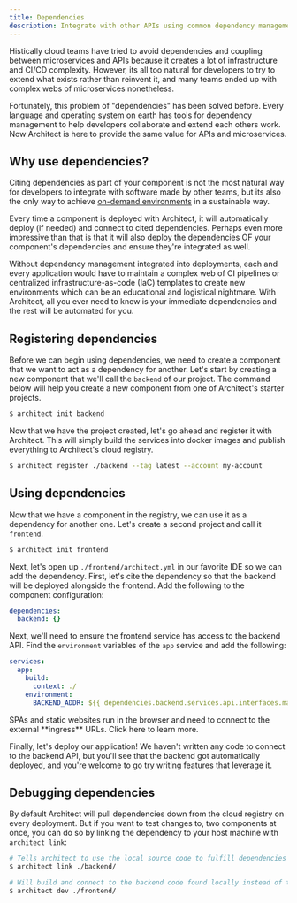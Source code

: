 ```yaml
---
title: Dependencies
description: Integrate with other APIs using common dependency management tactics
---
```


Histically cloud teams have tried to avoid dependencies and coupling between microservices and APIs
because it creates a lot of infrastructure and CI/CD complexity. However, its all too natural for
developers to try to extend what exists rather than reinvent it, and many teams ended up with complex
webs of microservices nonetheless. 

Fortunately, this problem of "dependencies" has been solved before. Every language and operating system
on earth has tools for dependency management to help developers collaborate and extend each others work.
Now Architect is here to provide the same value for APIs and microservices.

## Why use dependencies?

Citing dependencies as part of your component is not the most natural way for developers to integrate with
software made by other teams, but its also the only way to achieve [on-demand environments](/environments/pull-request)
in a sustainable way.

Every time a component is deployed with Architect, it will automatically deploy (if needed) and connect to
cited dependencies. Perhaps even more impressive than that is that it will also deploy the dependencies OF your
component's dependencies and ensure they're integrated as well.

Without dependency management integrated into deployments, each and every application would have to maintain a
complex web of CI pipelines or centralized infrastructure-as-code (IaC) templates to create new environments which
can be an educational and logistical nightmare. With Architect, all you ever need to know is your immediate dependencies
and the rest will be automated for you.

## Registering dependencies

Before we can begin using dependencies, we need to create a component that we want to act as a dependency for another.
Let's start by creating a new component that we'll call the `backend` of our project. The command below will help you
create a new component from one of Architect's starter projects.

```sh
$ architect init backend
```

Now that we have the project created, let's go ahead and register it with Architect. This will simply build the services
into docker images and publish everything to Architect's cloud registry.

```sh
$ architect register ./backend --tag latest --account my-account
```

## Using dependencies

Now that we have a component in the registry, we can use it as a dependency for another one. Let's create a second project
and call it `frontend`.

```sh
$ architect init frontend
```

Next, let's open up `./frontend/architect.yml` in our favorite IDE so we can add the dependency. First, let's cite the dependency
so that the backend will be deployed alongside the frontend. Add the following to the component configuration:

```yaml architect.yml
dependencies:
  backend: {}
```

Next, we'll need to ensure the frontend service has access to the backend API. Find the `environment` variables of the `app` service
and add the following:

```yaml architect.yml
services:
  app:
    build:
      context: ./
    environment:
      BACKEND_ADDR: ${{ dependencies.backend.services.api.interfaces.main.url }}
```

<Card title="SPAs and single page apps" icon="link" href="/guides/static-websites">
  SPAs and static websites run in the browser and need to connect to the external **ingress** URLs. Click here to learn more.
</Card>

Finally, let's deploy our application! We haven't written any code to connect to the backend API, but you'll see that the
backend got automatically deployed, and you're welcome to go try writing features that leverage it. 

## Debugging dependencies

By default Architect will pull dependencies down from the cloud registry on every deployment. But if you want to test changes to,
two components at once, you can do so by linking the dependency to your host machine with `architect link`:

```sh
# Tells architect to use the local source code to fulfill dependencies on the `backend`
$ architect link ./backend/

# Will build and connect to the backend code found locally instead of the docker images pulled from Architect Cloud
$ architect dev ./frontend/
```